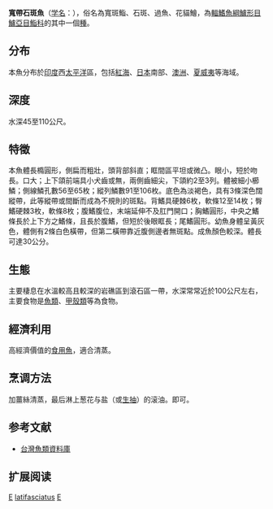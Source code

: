 {{Speciesbox 
| taxon = Epinephelus latifasciatus
| image = Epinephelus latifasciatus.jpg
| status = LC
| status_system = iucn3.1
| authority =  [[Temminck|Temminck]] & [[Schlegel|Schlegel]], 1842<ref name='id7092'>{{cite web| url =http://www.bioinfo.cn/db05/BjdwSpecies.php?action=view&id=7092| title =宽带石斑鱼| work =中国动物物种编目数据库| publisher =中国科学院微生物研究所| author =中国科学院动物研究所| accessdate =2009-04-16| deadurl =yes| archiveurl =https://web.archive.org/web/20160305032024/http://www.bioinfo.cn/db05/BjdwSpecies.php?action=view&id=7092| archivedate =2016-03-05}}</ref>
| synonyms = *''Serranus latifasciatus''<br /><small>Temminck & Schlegel, 1842</small>
*''Serranus grammicus''<br /><small>Day, 1868</small>
*''Priacanthichthys maderaspatensis''<br /><small>Day, 1868</small>
}}
'''寬帶石斑魚'''（[[学名|学名]]：{{lang|la|''Epinephelus latifasciatus''}}），俗名為寬斑鮨、石斑、過魚、花貓鱠，為[[輻鰭魚綱|輻鰭魚綱]][[鱸形目|鱸形目]][[鱸亞目|鱸亞目]][[鮨科|鮨科]]的其中一個[[種|種]]。

==分布==
本魚分布於[[印度|印度]]西[[太平洋|太平洋]]區，包括[[紅海|紅海]]、[[日本|日本]]南部、[[澳洲|澳洲]]、[[夏威夷|夏威夷]]等海域。

==深度==
水深45至110公尺。

==特徵==
本魚體長橢圓形，側扁而粗壯，頭背部斜直；眶間區平坦或微凸。眼小，短於吻長。口大；上下頜前端具小犬齒或無，兩側齒細尖，下頜約2至3列。體被細小櫛鱗；側線鱗孔數56至65枚；縱列鱗數91至106枚。底色為淡褐色，具有3條深色闊縱帶，此等縱帶或間斷而成為不規則的斑點。背鰭具硬棘6枚，軟條12至14枚；臀鰭硬棘3枚，軟條8枚；腹鰭腹位，末端延伸不及肛門開口；胸鰭圓形，中央之鰭條長於上下方之鰭條，且長於腹鰭，但短於後眼眶長；尾鰭圓形。幼魚身體呈黃灰色，體側有2條白色橫帶，但第二橫帶靠近腹側邊者無斑點。成魚顏色較深。體長可達30公分。

==生態==
主要棲息在水溫較高且較深的岩礁區到滾石區一帶，水深常常近於100公尺左右，主要食物是[[魚類|魚類]]、[[甲殼類|甲殼類]]等為食物。

==經濟利用==
高經濟價值的[[食用魚|食用魚]]，適合清蒸。

==烹调方法==
加薑絲清蒸，最后淋上葱花与盐（或[[生抽|生抽]]）的滚油。即可。

==参考文献==
{{reflist}}
*[http://fishdb.sinica.edu.tw/ 台灣魚類資料庫]{{Wayback|url=http://fishdb.sinica.edu.tw/ |date=20160304193340 }}

==扩展阅读==
{{refbegin}}
{{wikispecies-inline|Epinephelus latifasciatus|宽带石斑鱼}}
{{refend}}
{{Taxonbar|from=Q1042015}}

[[Category:食用鱼|E]]
[[Category:石斑魚屬|latifasciatus]]
[[Category:1842年描述的魚類|E]]